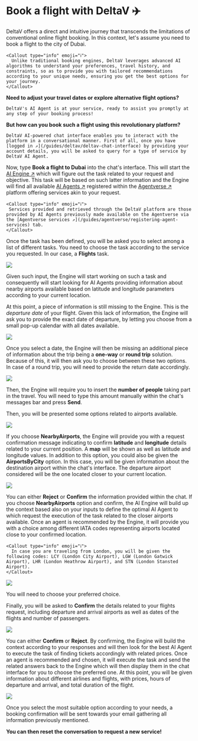 
# Book a flight with DeltaV ✈️

DeltaV offers a direct and intuitive journey that transcends the limitations of conventional online flight booking. In this context, let's assume you need to book a flight to the city of Dubai.

    <Callout type="info" emoji="ℹ️">
      Unlike traditional booking engines, DeltaV leverages advanced AI algorithms to understand your preferences, travel history, and constraints, so as to provide you with tailored recommendations according to your unique needs, ensuring you get the best options for your journey.
    </Callout>

**Need to adjust your travel dates or explore alternative flight options?**

    DeltaV's AI Agent is at your service, ready to assist you promptly at any step of your booking process!

**But how can you book such a flight using this revolutionary platform?**

    DeltaV AI-powered chat interface enables you to interact with the platform in a conversational manner. First of all, once you have [logged in ↗️](/guides/deltav/deltav-chat-interface) by providing your account details, you will be asked to query for a type of service by DeltaV AI Agent.

Now, type **Book a flight to Dubai** into the chat's interface. This will start the [AI Engine ↗️](/concepts/ai-engine/ai-engine-intro) which will figure out the task related to your request and objective. This task will be based on such latter information and the Engine will find all available [AI Agents ↗️](/concepts/agents/agents) registered within the [Agentverse ↗️](/concepts/agent-services/agentverse-intro) platform offering services akin to your request.

    <Callout type="info" emoji="ℹ️">
     Services provided and retrieved through the DeltaV platform are those provided by AI Agents previously made available on the Agentverse via the [Agentverse services ↗️](/guides/agentverse/registering-agent-services) tab.
    </Callout>

Once the task has been defined, you will be asked you to select among a list of different tasks. You need to choose the task according to the service you requested. In our case, a **Flights** task.

![](../../../src/images/deltav/flight_booking_intro.png)

Given such input, the Engine will start working on such a task and consequently will start looking for AI Agents providing information about nearby airports available based on latitude and longitude parameters according to your current location.

At this point, a piece of information is still missing to the Engine. This is the _departure date_ of your flight. Given this lack of information, the Engine will ask you to provide the exact date of departure, by letting you choose from a small pop-up calendar with all dates available.

![](../../../src/images/deltav/flight_booking_date.png)

Once you select a date, the Engine will then be missing an additional piece of information about the trip being a **one-way** or **round trip** solution. Because of this, it will then ask you to choose between these two options. In case of a round trip, you will need to provide the return date accordingly.

![](../../../src/images/deltav/flight_booking_3.png)

Then, the Engine will require you to insert the **number of people** taking part in the travel. You will need to type this amount manually within the chat's messages bar and press **Send**.

Then, you will be presented some options related to airports available.

![](../../../src/images/deltav/flight_booking_4.png)

If you choose **NearbyAirports**,  the Engine will provide you with a request confirmation message indicating to confirm **latitude** and **longitude** details related to your current position. A **map** will be shown as well as latitude and longitude values. In addition to this option, you could also be given the **AirportsByCity** option. In this case, you will be given information about the destination airport within the chat's interface. The departure airport considered will be the one located closer to your current location.

![](../../../src/images/deltav/flight_booking_5.png)

You can either **Reject** or **Confirm** the information provided within the chat. If you choose **NearbyAirports** option and confirm, the AI Engine will build up the context based also on your inputs to define the optimal AI Agent to which request the execution of the task related to the closer airports available. Once an agent is recommended by the Engine, it will provide you with a choice among different IATA codes representing airports located close to your confirmed location.

    <Callout type="info" emoji="ℹ️">
      In case you are traveling from London, you will be given the following codes: LCY (London City Airport), LGW (London Gatwick Airport), LHR (London Heathrow Airport), and STN (London Stansted Airport).
    </Callout>

![](../../../src/images/deltav/flight_booking_6.png)

You will need to choose your preferred choice.

Finally, you will be asked to **Confirm** the details related to your flights request, including departure and arrival airports as well as dates of the flights and number of passengers.

![](../../../src/images/deltav/flight_booking_7.png)

You can either **Confirm** or **Reject**. By confirming, the Engine will build the context according to your responses and will then look for the best AI Agent to execute the task of finding tickets accordingly with related prices. Once an agent is recommended and chosen, it will execute the task and send the related answers back to the Engine which will then display them in the chat interface for you to choose the preferred one. At this point, you will be given information about different airlines and flights, with prices, hours of departure and arrival, and total duration of the flight.

![](../../../src/images/deltav/flight_booking_8.png)

Once you select the most suitable option according to your needs, a booking confirmation will be sent towards your email gathering all information previously mentioned.

**You can then reset the conversation to request a new service!**
